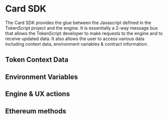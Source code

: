 # Card SDK

The Card SDK provides the glue between the Javascript defined in the TokenScript project and the engine.
It is essentially a 2-way message bus that allows the TokenScript developer to make requests to the engine and to receive updated data.
It also allows the user to access various data including context data, environment variables & contract information.

## Token Context Data

## Environment Variables

## Engine & UX actions

## Ethereum methods
